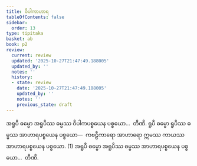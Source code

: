 ```yaml
---
title: ဝိပါကာဟာရ
tableOfContents: false
sidebar:
  order: 13
type: tipitaka
basket: ab
book: p2
review:
  current: review
  updated: '2025-10-27T21:47:49.188005'
  updated_by: ''
  notes: ''
  history:
  - state: review
    date: '2025-10-27T21:47:49.188005'
    updated_by: ''
    notes: ''
    previous_state: draft
---
```



<ReviewStatus review={frontmatter.review} showDetails={true} />

<HypothesisAnnotation frontmatter={frontmatter} />

<DynamicBreadcrumb />

<Division number="121" book="p2" e="ch" v="38" p="89">

<Paragraph number="819" book="p2">
အရူပီ ဓမ္မော အရူပိဿ ဓမ္မဿ ဝိပါကပစ္စယေန ပစ္စယော…  တီဏိ.
</Paragraph>

<Paragraph number="820" book="p2">
ရူပီ ဓမ္မော ရူပိဿ ဓမ္မဿ အာဟာရပစ္စယေန ပစ္စယော—  ကဗဠီကာရော အာဟာရော ဣမဿ ကာယဿ အာဟာရပစ္စယေန ပစ္စယော. (1)
</Paragraph>

<Paragraph number="821" book="p2">
အရူပီ ဓမ္မော အရူပိဿ ဓမ္မဿ အာဟာရပစ္စယေန ပစ္စယော…  တီဏိ.
</Paragraph>
</Division>